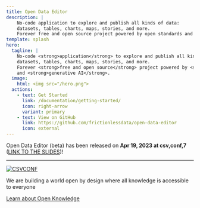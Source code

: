 ```yaml
---
title: Open Data Editor
description: |
    No-code application to explore and publish all kinds of data:
    datasets, tables, charts, maps, stories, and more.
    Forever free and open source project powered by open standards and generative AI.
template: splash
hero:
  tagline: |
    No-code <strong>application</strong> to explore and publish all kinds of <strong>data</strong>:
    datasets, tables, charts, maps, stories, and more.
    Forever <strong>free and open source</strong> project powered by <strong>open standards</strong>
    and <strong>generative AI</strong>.
  image:
    html: <img src="/hero.png">
  actions:
    - text: Get Started
      link: /documentation/getting-started/
      icon: right-arrow
      variant: primary
    - text: View on GitHub
      link: https://github.com/frictionlessdata/open-data-editor
      icon: external
---
```



Open Data Editor (beta) has been released on <strong>Apr 19, 2023 at csv,conf,7</strong> ([LINK TO THE SLIDES](https://docs.google.com/presentation/d/1VEVBCnxAouNXA0jEcyCjrXtx2R_t-QmFzSZCp3UlqD8))!

---

[![CSVCONF](../../assets/csvconf.png)](https://docs.google.com/presentation/d/1VEVBCnxAouNXA0jEcyCjrXtx2R_t-QmFzSZCp3UlqD8)

<About title="Brought to you by">
We are building a world open by design where all knowledge is accessible to everyone

[Learn about Open Knowledge](https://okfn.org)

</About>

